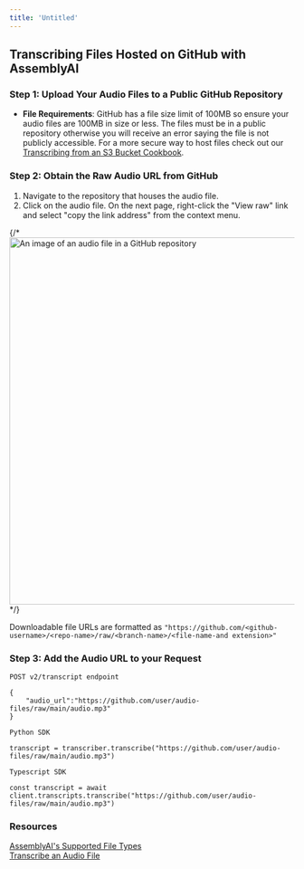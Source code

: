 ```yaml
---
title: 'Untitled'
---
```


## **Transcribing Files Hosted on GitHub with AssemblyAI**

### Step 1: Upload Your Audio Files to a Public GitHub Repository

- **File Requirements**: GitHub has a file size limit of 100MB so ensure your audio files are 100MB in size or less. The files must be in a public repository otherwise you will receive an error saying the file is not publicly accessible. For a more secure way to host files check out our [Transcribing from an S3 Bucket Cookbook](transcribe_from_s3.ipynb).

### Step 2: Obtain the Raw Audio URL from GitHub

1. Navigate to the repository that houses the audio file. 
2. Click on the audio file. On the next page, right-click the "View raw" link and select "copy the link address" from the context menu.

{/* <img width="649" alt="An image of an audio file in a GitHub repository" src="../guide-images/view-raw.png"> */}

Downloadable file URLs are formatted as `"https://github.com/<github-username>/<repo-name>/raw/<branch-name>/<file-name-and extension>"`

### Step 3: Add the Audio URL to your Request

``` 
POST v2/transcript endpoint

{
    "audio_url":"https://github.com/user/audio-files/raw/main/audio.mp3"
}
```

``` 
Python SDK

transcript = transcriber.transcribe("https://github.com/user/audio-files/raw/main/audio.mp3")
```

``` 
Typescript SDK

const transcript = await client.transcripts.transcribe("https://github.com/user/audio-files/raw/main/audio.mp3")
```

### **Resources**
[AssemblyAI's Supported File Types](https://www.assemblyai.com/docs/concepts/faq) <br/>
[Transcribe an Audio File](https://www.assemblyai.com/docs/getting-started/transcribe-an-audio-file)
